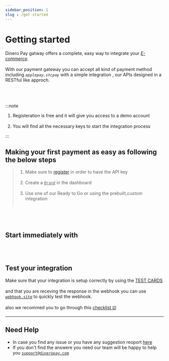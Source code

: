 ```yaml
---
sidebar_position: 1
slug : /get-started
---
```


# Getting started

Dinero Pay gatway offers a complete, easy way to integrate your <u>_E-commerce_</u>.<br></br>
With our payment gateway you can accept all kind of payment method including _`applepay,stcpay`_ with a simple integration , our APIs designed in a RESTful like approch.
<br></br>
<br></br>

:::note

1. Registeration is free and it will give you access to a demo account<br></br>
2. You will find all the necessary keys to start the integration process

:::

## Making your first payment as easy as following the below steps
> 1. Make sure to [register](https://gate.dineropay.com/login?continue=%2F) in order to have the API key <br></br> 
> 2. Create a <u>`Brand`</u> in the dashboard <br></br>
> 3. Use one of our Ready to Go or using the prebuilt,custom integration <br></br>           

<br></br> 


## Start immediately with 



<br></br>
<div class='WrapperIntro' style={{display:'flex',justifyContent:'space-between'}}>
<Card type='plugin' link="../ready_to_go/plugins" text="Plugin"/>
<Card type='api' link="../../api" text="API"/>
<Card type='integration' link="../integration" text="Integration"/>
</div>

##   Test your integration 

Make sure that your integration is setup correctly by using the [TEST CARDS](/Testing/test_cards) <br></br>
and that you are receving the response in the webhook you can use [`webhook.site`](https://webhook.site/) to quickly test the webhook. <br></br>
also we recommed you to go through this [checklist ☑️](/Testing/checklist)

---

## Need Help

- In case you find any issue or you have any suggestion reoport [here](support@dineropay.com)
- If you don't find the answere you need our team will be happy to help you [`support@dineropay.com`](mailto:support@dineropay.com)


